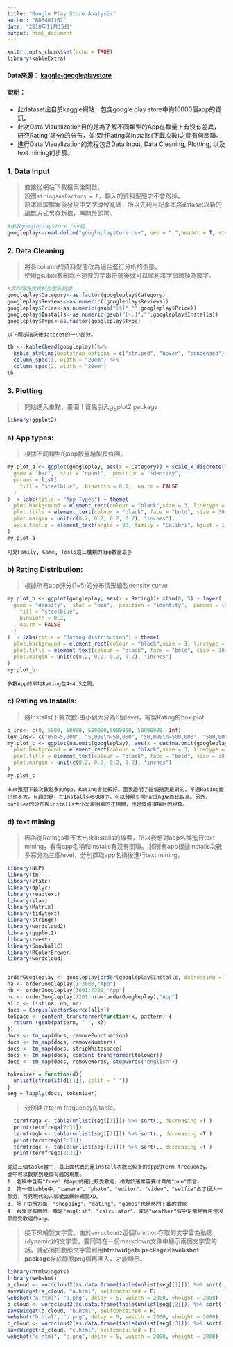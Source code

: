```yaml
---
title: "Google Play Store Analysis"
author: "B05401102"
date: "2018年11月15日"
output: html_document
---
```


```r
knitr::opts_chunk$set(echo = TRUE)
library(kableExtra)
```

#### **Data來源**： [kaggle-googleplaystore](https://www.kaggle.com/lava18/google-play-store-apps)  

#### **說明**：   
  - 此dataset出自於kaggle網站，包含google play store中約10000個app的資訊。
  - 此次Data Visualization目的是為了解不同類型的App在數量上有沒有差異，研究Rating(評分)的分布，並探討Rating與Installs(下載次數)之間有何關聯。
  - 進行Data Visualization的流程包含Data Input, Data Cleaning, Plotting, 以及text mining的步驟。  

### **1. Data Input**  
>直接從網站下載檔案後開啟。  
>設置`stringsAsFactors = F`，輸入的資料型態才不會跑掉。   
>原本讀取檔案後發現中文字導致亂碼，所以先利用記事本將dataset以新的編碼方式另存新檔，再開啟即可。

```r
#讀取googleplaystore.csv檔
googleplay<-read.delim("googleplaystore.csv", sep = ",",header = T, stringsAsFactors = F)
```

### **2. Data Cleaning**  
>將各column的資料型態改為適合進行分析的型態。  
>使用gsub函數刪除不想要的字串符號後就可以順利將字串轉換為數字。

```r
#資料清洗與資料型態的轉變
googleplay$Category<-as.factor(googleplay$Category)
googleplay$Reviews<-as.numeric((googleplay$Reviews))
googleplay$Price<-as.numeric(gsub("[$]","",googleplay$Price))
googleplay$Installs<-as.numeric(gsub("[+,]","",googleplay$Installs))
googleplay$Type<-as.factor(googleplay$Type)

```
    以下顯示清洗後dataset的一小部分。
```r
tb <- kable(head(googleplay))%>%
  kable_styling(bootstrap_options = c("striped", "hover", "condensed"), full_width = F)%>%
  column_spec(1, width = "20em") %>%
  column_spec(2, width = "20em")
tb
```

### **3. Plotting **
>開始進入重點，畫圖！首先引入ggplot2 package

```r
library(ggplot2)

```

### a) App types:  
>根據不同類型的app數量繪製長條圖。

```r
my.plot_a <- ggplot(googleplay, aes(x = Category)) + scale_x_discrete(limits =   names(sort(table(googleplay$Category), decreasing = TRUE))) + layer(
  geom = "bar",  stat = "count",  position = "identity",
  params = list(
    fill = "steelblue",  binwidth = 0.1,  na.rm = FALSE
  )
)  + labs(title = "App Types") + theme(
  plot.background = element_rect(colour = "black",size = 3, linetype = 4, fill = "lightblue"), 
  plot.title = element_text(colour = "black", face = "bold", size = 30, vjust = 1, hjust = 0.5),
  plot.margin = unit(c(0.2, 0.2, 0.2, 0.2), "inches"),
  axis.text.x = element_text(angle = 90, family = "Calibri", hjust = 1, vjust = 0.5)
) 
my.plot_a
```
    
    可見Family, Game, Tools這三種類的app數量最多  
  
### b) Rating Distribution:  
>根據所有app評分(1~5)的分布情形繪製density curve

```r
my.plot_b <- ggplot(googleplay, aes(x = Rating))+ xlim(0, 5) + layer(
  geom = "density",  stat = "bin",  position = "identity",  params = list(
    fill = "steelblue",
    binwidth = 0.2,
    na.rm = FALSE
  )
)  + labs(title = "Rating distribution") + theme(
  plot.background = element_rect(colour = "black",size = 3, linetype = 4, fill = "lightblue"), 
  plot.title = element_text(colour = "black", face = "bold", size = 30, vjust = 1, hjust = 0.5),
  plot.margin = unit(c(0.2, 0.2, 0.2, 0.2), "inches")
)
my.plot_b
```

    多數App的平均Rating在4~4.5之間。
    
### c) Rating vs Installs:  
> 將Installs(下載次數)由小到大分為6個level，繪製Rating的box plot

```r
b_ins<- c(0, 5000, 50000, 500000,5000000, 50000000, Inf)
lev_ins<- c("0\n~5,000", "5,000\n~50,000", "50,000\n~500,000", "500,000\n~5,000,000", "5,000,000\n~50,000,000", ">50,000,000")
my.plot_c <- ggplot(na.omit(googleplay), aes(x = cut(na.omit(googleplay)$Installs, breaks = b_ins, labels = lev_ins), y = Rating)) +  geom_boxplot()  + labs(title = "Rating vs Installs", x = "Installs") + theme(
  plot.background = element_rect(colour = "black",size = 3, linetype = 4, fill = "lightblue"), 
  plot.title = element_text(colour = "black", face = "bold", size = 30, vjust = 1, hjust = 0.5),
  plot.margin = unit(c(0.2, 0.2, 0.2, 0.2), "inches")
)
my.plot_c
```

    本來預期下載次數越多的App，Rating會比較好。圖表證明了這個猜測是對的，不過Rating變化也不大。有趣的是，在Installs<5000中，可以發現平均Rating反而比較高。另外，outlier的分布與installs大小呈現明顯的正相關，也是個值得探討的現象。
 
### d) text mining  
>因為從Ratings看不太出來Installs的線索，所以我想對app名稱進行text mining，看看app名稱和Installs有沒有關聯。
>將所有app根據installs次數多寡分為三個level，分別擷取app名稱後進行text mining。

```r
library(NLP)
library(tm)
library(stats)
library(dplyr)
library(readtext)
library(slam)
library(Matrix)
library(tidytext)
library(stringr) 
library(wordcloud2)
library(ggplot2)
library(rvest)
library(SnowballC)
library(RColorBrewer)
library(wordcloud)


orderGoogleplay <- googleplay[order(googleplay$Installs, decreasing = T),]
na <- orderGoogleplay[1:3600,"App"]
nb <- orderGoogleplay[3601:7200,"App"]
nc <- orderGoogleplay[7201:nrow(orderGoogleplay),"App"]
alln <- list(na, nb, nc)
docs = Corpus(VectorSource(alln))
toSpace <- content_transformer(function(x, pattern) {
  return (gsub(pattern, " ", x))
})
docs <- tm_map(docs, removePunctuation)
docs <- tm_map(docs, removeNumbers)
docs <- tm_map(docs, stripWhitespace)
docs <- tm_map(docs, content_transformer(tolower))
docs <- tm_map(docs, removeWords, stopwords("english"))

tokenizer = function(d){
  unlist(strsplit(d[[1]], split = " "))
}
seg = lapply(docs, tokenizer)

```   
>分別建立term frequency的table。

```r
  termfreqa <- table(unlist(seg[[1]])) %>% sort(., decreasing =T )
  print(termfreqa[2:31])
  termfreqb <- table(unlist(seg[[2]])) %>% sort(., decreasing =T )
  print(termfreqb[2:31])
  termfreqc <- table(unlist(seg[[3]])) %>% sort(., decreasing =T )
  print(termfreqc[2:31])


```
      
    從這三個table當中，最上面代表的是install次數比較多的app的term frequency。
    從中可以觀察到幾個有趣的現象。
    1. 名稱中含有"free" 的app的確比較受歡迎，相對於通常需要付費的"pro"而言。
    2. 第一個table中，"camera"、"photo"、"editor"、"video"、"selfie"占了很大一部分，可見現代的人都愛當網帥網美XD。
    3. 除了拍照方面，"shopping"、"dating"、"games"也是熱門下載的對象
    4. 跟學習有關的，像是"english"、"calculator"，或是"weather"似乎是常見實用但沒那麼受歡迎的app。
    
    
> 接下來繪製文字雲。由於`wordcloud2`這個function存取的文字雲為動態(dynamic)的文字雲，要同時在一份markdown文件中顯示兩個文字雲的話，就必須把動態文字雲利用**htmlwidgets package**和**webshot package**存成靜態png檔再匯入，才能顯示。    

```r
library(htmlwidgets)
library(webshot)
a_cloud <- wordcloud2(as.data.frame(table(unlist(seg[[1]])) %>% sort(., decreasing =T )),size = 10)
saveWidget(a_cloud, "a.html", selfcontained = F)
webshot("a.html", "a.png", delay = 5, vwidth = 2000, vheight = 2000)
b_cloud <- wordcloud2(as.data.frame(table(unlist(seg[[2]])) %>% sort(., decreasing =T )),size = 13)
saveWidget(b_cloud, "b.html", selfcontained = F)
webshot("b.html", "b.png", delay = 5, vwidth = 2000, vheight = 2000)
c_cloud <- wordcloud2(as.data.frame(table(unlist(seg[[3]])) %>% sort(., decreasing =T )),size = 10)
saveWidget(c_cloud, "c.html", selfcontained = F)
webshot("c.html", "c.png", delay = 5, vwidth = 2000, vheight = 2000)
```


    